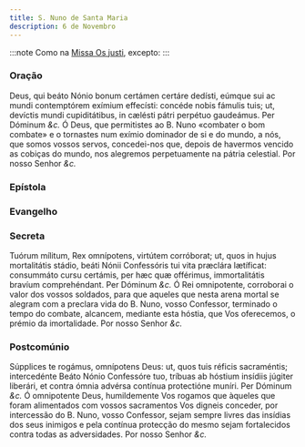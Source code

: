 ```yaml
---
title: S. Nuno de Santa Maria
description: 6 de Novembro
---
```


:::note
Como na [Missa Os justi](/missal/comum/14confessoresnaopontifices), excepto:
:::


### Oração

<div class="grid grid-cols-2 gap-5">
  <span class="text-justify">
    Deus, qui beáto Nónio bonum certámen certáre dedísti, eúmque sui ac mundi
    contemptórem exímium effecísti: concéde nobis fámulis tuis; ut, devíctis
    mundi cupiditátibus, in cælésti pátri perpétuo gaudeámus. Per Dóminum
    <em>&c.</em>
  </span>
  <span class="text-justify">
    Ó Deus, que permitistes ao B. Nuno «combater o bom combate» e o tornastes
    num exímio dominador de si e do mundo, a nós, que somos vossos servos,
    concedei-nos que, depois de havermos vencido as cobiças do mundo, nos
    alegremos perpetuamente na pátria celestial. Por nosso Senhor <em>&c.</em>
  </span>
</div>

### Epístola

<LinkCard
  href="/missal/comum/16abades#epístola"
  title="Abades - Missa Os justi"
/>

### Evangelho

<LinkCard
  href="/missal/comum/16abades#evangelho"
  title="Abades - Missa Os justi"
/>

### Secreta

<div class="grid grid-cols-2 gap-5">
  <span class="text-justify">
    Tuórum mílitum, Rex omnípotens, virtútem corróborat; ut, quos in hujus
    mortalitátis stádio, beáti Nónii Confessóris tui vita præclára lætíficat:
    consummáto cursu certámis, per hæc quæ offérimus, immortalitátis bravíum
    comprehéndant. Per Dóminum <em>&c.</em>
  </span>
  <span class="text-justify">
    Ó Rei omnipotente, corroborai o valor dos vossos soldados, para que aqueles
    que nesta arena mortal se alegram com a preclara vida do B. Nuno, vosso
    Confessor, terminado o tempo do combate, alcancem, mediante esta hóstia, que
    Vos oferecemos, o prémio da imortalidade. Por nosso Senhor <em>&c.</em>
  </span>
</div>

### Postcomúnio

<div class="grid grid-cols-2 gap-5">
  <span class="text-justify">
    Súpplices te rogámus, omnípotens Deus: ut, quos tuis réficis sacraméntis;
    intercedénte Beáto Nónio Confessóre tuo, tríbuas ab hóstium insídiis júgiter
    liberári, et contra ómnia advérsa contínua protectióne muníri. Per Dóminum
    <em>&c.</em>
  </span>
  <span class="text-justify">
    Ó omnipotente Deus, humildemente Vos rogamos que àqueles que foram
    alimentados com vossos sacramentos Vos digneis conceder, por intercessão do
    B. Nuno, vosso Confessor, sejam sempre livres das insídias dos seus inimigos
    e pela contínua protecção do mesmo sejam fortalecidos contra todas as
    adversidades. Por nosso Senhor <em>&c.</em>
  </span>
</div>
